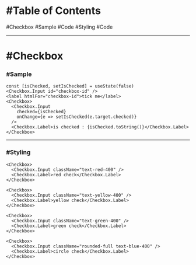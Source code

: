 # #Table of Contents


<ToC>
  <a data-toc-to="scroll-to-checkbox">#Checkbox</a>
  <ToC>
    <a data-toc-to="scroll-to-checkbox--sample">#Sample</a>
    <ToC>
      <a data-toc-to="scroll-to-checkbox--sample-code">#Code</a>
    </ToC>
    <a data-toc-to="scroll-to-checkbox--styling">#Styling</a>
    <ToC>
      <a data-toc-to="scroll-to-checkbox--styling-code">#Code</a>
    </ToC>
  </ToC>
</ToC>

---

# #Checkbox

<a id="scroll-to-checkbox" />

### #Sample

<a id="scroll-to-checkbox--sample" />


<CheckboxSample />
<a id="scroll-to-checkbox--sample-code" />

```tsx
const [isChecked, setIsChecked] = useState(false)
<Checkbox.Input id="checkbox-id" />
<label htmlFor="checkbox-id">tick me</label>
<Checkbox>
  <Checkbox.Input
    checked={isChecked}
    onChange={e => setIsChecked(e.target.checked)}
  />
  <Checkbox.Label>is checked : {isChecked.toString()}</Checkbox.Label>
</Checkbox>
```

---

### #Styling

<a id="scroll-to-checkbox--styling" />


<CheckboxStyling />
<a id="scroll-to-checkbox--styling-code" />

```tsx
<Checkbox>
  <Checkbox.Input className="text-red-400" />
  <Checkbox.Label>red check</Checkbox.Label>
</Checkbox>

<Checkbox>
  <Checkbox.Input className="text-yellow-400" />
  <Checkbox.Label>yellow check</Checkbox.Label>
</Checkbox>

<Checkbox>
  <Checkbox.Input className="text-green-400" />
  <Checkbox.Label>green check</Checkbox.Label>
</Checkbox>

<Checkbox>
  <Checkbox.Input className="rounded-full text-blue-400" />
  <Checkbox.Label>circle check</Checkbox.Label>
</Checkbox>
```

